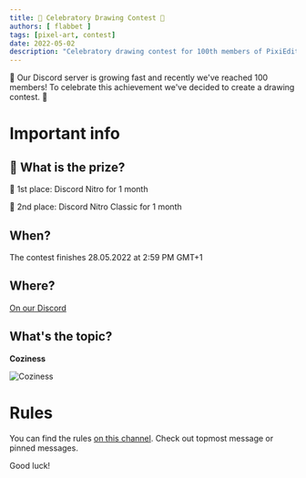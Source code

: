 ```yaml
---
title: 🎉 Celebratory Drawing Contest 🎉
authors: [ flabbet ]
tags: [pixel-art, contest]
date: 2022-05-02
description: "Celebratory drawing contest for 100th members of PixiEditor Discord server."
---
```


🎉 Our Discord server is growing fast and recently we've reached 100 members! To 
celebrate this achievement we've decided to create a drawing contest. 🎉

# Important info

## 🎁 What is the prize?

🥇 1st place: Discord Nitro for 1 month

🥈 2nd place: Discord Nitro Classic for 1 month

## When?

The contest finishes 28.05.2022 at 2:59 PM GMT+1

## Where?

[On our Discord](https://discord.gg/nHgJDYrG4s?event=969232310622900275)

## What's the topic?

**Coziness**

![Coziness](https://preview.redd.it/hs6ijh75xaw81.png?width=500&format=png&auto=webp&s=b07f45c13a191f3d582d270d42f36babe2b6ea5e)

# Rules

You can find the rules [on this channel](https://discord.gg/kTyKJXHebK). Check out topmost message or pinned messages.

Good luck!